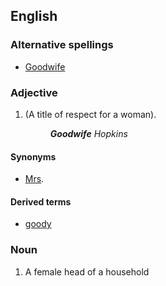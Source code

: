 ==English==
===Alternative spellings===
*{{sense|adjective}} [[Goodwife]]
===Adjective===
{{en-adj|-}}
#(A title of respect for a woman).
#:'''''Goodwife''' Hopkins''
====Synonyms====
*[[Mrs]].
====Derived terms====
*[[goody]]

===Noun===
{{en-noun|goodwi|ves}}

#{{obsolete}} A female head of a household